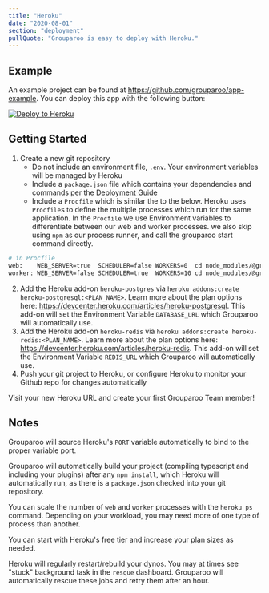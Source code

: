 ```yaml
---
title: "Heroku"
date: "2020-08-01"
section: "deployment"
pullQuote: "Grouparoo is easy to deploy with Heroku."
---
```


## Example

An example project can be found at https://github.com/grouparoo/app-example. You can deploy this app with the following button:

[![Deploy to Heroku](https://www.herokucdn.com/deploy/button.svg)](https://heroku.com/deploy?template=https://github.com/grouparoo/app-example)

## Getting Started

1. Create a new git repository
   - Do not include an environment file, `.env`. Your environment variables will be managed by Heroku
   - Include a `package.json` file which contains your dependencies and commands per the [Deployment Guide](/docs/deployment)
   - Include a `Procfile` which is similar the to the below. Heroku uses `Procfile`s to define the multiple processes which run for the same application. In the `Procfile` we use Environment variables to differentiate between our web and worker processes. we also skip using `npm` as our process runner, and call the grouparoo start command directly.

```bash
# in Procfile
web:    WEB_SERVER=true  SCHEDULER=false WORKERS=0  cd node_modules/@grouparoo/core && ./api/bin/start
worker: WEB_SERVER=false SCHEDULER=true  WORKERS=10 cd node_modules/@grouparoo/core && ./api/bin/start
```

2. Add the Heroku add-on `heroku-postgres` via `heroku addons:create heroku-postgresql:<PLAN_NAME>`. Learn more about the plan options here: https://devcenter.heroku.com/articles/heroku-postgresql. This add-on will set the Environment Variable `DATABASE_URL` which Grouparoo will automatically use.
3. Add the Heroku add-on `heroku-redis` via `heroku addons:create heroku-redis:<PLAN_NAME>`. Learn more about the plan options here: https://devcenter.heroku.com/articles/heroku-redis. This add-on will set the Environment Variable `REDIS_URL` which Grouparoo will automatically use.
4. Push your git project to Heroku, or configure Heroku to monitor your Github repo for changes automatically

Visit your new Heroku URL and create your first Grouparoo Team member!

## Notes

Grouparoo will source Heroku's `PORT` variable automatically to bind to the proper variable port.

Grouparoo will automatically build your project (compiling typescript and including your plugins) after any `npm install`, which Heroku will automatically run, as there is a `package.json` checked into your git repository.

You can scale the number of `web` and `worker` processes with the `heroku ps` command. Depending on your workload, you may need more of one type of process than another.

You can start with Heroku's free tier and increase your plan sizes as needed.

Heroku will regularly restart/rebuild your dynos. You may at times see "stuck" background task in the `resque` dashboard. Grouparoo will automatically rescue these jobs and retry them after an hour.
